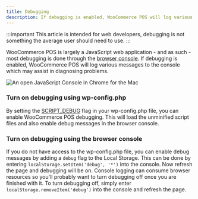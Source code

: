 ```yaml
---
title: Debugging
description: If debugging is enabled, WooCommerce POS will log various messages to the console which may assist in diagnosing problems.
---
```


:::important
This article is intended for web developers, debugging is not something the average user should need to use.
:::

WooCommerce POS is largely a JavaScript web application - and as such - most debugging is done through the [browser console](http://codex.wordpress.org/Using_Your_Browser_to_Diagnose_JavaScript_Errors).
If debugging is enabled, WooCommerce POS will log various messages to the console which may assist in diagnosing problems.

![An open JavaScript Console in Chrome for the Mac](https://wcpos.com/wp-content/uploads/2016/06/javascript-console.png "An open JavaScript Console in Chrome for the Mac")

### Turn on debugging using wp-config.php

By setting the [SCRIPT_DEBUG](https://codex.wordpress.org/Debugging_in_WordPress#SCRIPT_DEBUG) flag in your wp-config.php file, you can enable WooCommerce POS debugging.
This will load the unminified script files and also enable debug messages in the browser console.

### Turn on debugging using the browser console

If you do not have access to the wp-config.php file, you can enable debug messages by adding a `debug` flag to the Local Storage.
This can be done by entering `localStorage.setItem('debug', '*')` into the console.
Now refresh the page and debugging will be on. Console logging can consume browser resources so you'll probably want to turn debugging off once you are finished with it.
To turn debugging off, simply enter `localStorage.removeItem('debug')` into the console and refresh the page.
